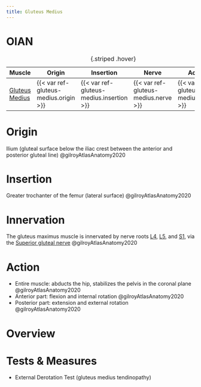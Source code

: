 ```yaml
---
title: Gluteus Medius
---
```


# OIAN

| Muscle  | Origin | Insertion | Nerve | Action |
|------|--------|-------|----------|--------|
| [Gluteus Medius]({{< var ref-gluteus-medius.path >}}) | {{< var ref-gluteus-medius.origin >}} | {{< var ref-gluteus-medius.insertion >}} | {{< var ref-gluteus-medius.nerve >}} | {{< var ref-gluteus-medius.action >}} |
: {.striped .hover}


# Origin {#origin}

Ilium (gluteal surface below the iliac crest between the anterior and posterior gluteal line) @gilroyAtlasAnatomy2020

# Insertion {#insertion}

Greater trochanter of the femur (lateral surface) @gilroyAtlasAnatomy2020

# Innervation {#innervation}

The gluteus maximus muscle is innervated by nerve roots [L4]({{< var ref-nerve-root.l4 >}}), [L5]({{< var ref-nerve-root.l5 >}}), and [S1]({{< var ref-nerve-root.s1 >}}), via the [Superior gluteal nerve]({{< var ref-superior-gluteal-nerve.path >}})  @gilroyAtlasAnatomy2020



# Action {#action}

- Entire muscle: abducts the hip, stabilizes the pelvis in the coronal plane @gilroyAtlasAnatomy2020
- Anterior part: flexion and internal rotation @gilroyAtlasAnatomy2020 
- Posterior part: extension and external rotation @gilroyAtlasAnatomy2020




# Overview


# Tests & Measures

- External Derotation Test (gluteus medius tendinopathy)